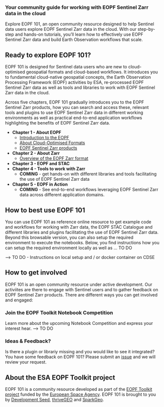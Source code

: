 
### Your community guide for working with EOPF Sentinel Zarr data in the cloud {.unlisted} 

Explore EOPF 101, an open community resource designed to help Sentinel data users explore EOPF Sentinel Zarr data in the cloud. 
With our step-by-step and hands-on tutorials, you'll learn how to effectively use EOPF Sentinel Zarr data and build Earth Observation workflows that scale.

## Ready to explore EOPF 101?
EOPF 101 is designed for Sentinel data users who are new to cloud-optimised geospatial formats and cloud-based workflows.
It introduces you to fundamental cloud-native geospatial concepts, the Earth Observation Processing Framework (EOPF) activities by ESA, 
re-processed EOPF Sentinel Zarr data as well as tools and libraries to work with EOPF Sentinel Zarr data in the cloud.


Across five chapters, EOPF 101 gradually introduces you to the EOPF Sentinel Zarr products, how you can search and access these, relevant tools and plugins to use EOPF Sentinel Zarr data in different working environments as well as practical end-to-end application workflows highlighting the benefits of EOPF Sentinel Zarr data. 

* **Chapter 1 - About EOPF**
  * [Introduction to the EOPF](./1_about_eopf.qmd)
  * [About Cloud-Optimised Formats](./1_about_cloudoptimized_formats.qmd)
  * [EOPF Sentinel Zarr products](./1_overview_eopf_datasets.qmd)
* **Chapter 2 - About Zarr**
  * [Overview of the EOPF Zarr format](./2_what_is_zarr.qmd)
* **Chapter 3 - EOPF and STAC**
* **Chapter 4 - Tools to work with Zarr**
  * **COMING** - get hands-on with different libraries and tools facilitating the use of EOPF Sentinel Zarr data
* **Chapter 5 - EOPF in Action**
  * **COMING** - See end-to-end workflows leveraging EOPF Sentinel Zarr data across different application domains.


## How to best use EOPF 101
You can use EOPF 101 as reference online resource to get example code and workflows for working with Zarr data, the EOPF STAC Catalogue and different libraries and plugins facilitating the use of EOPF Sentinel Zarr data. 
Beyond this browsable version, you can also setup the required environment to execute the notebooks. Below, you find instructions how you can setup the required environment locally as well as ... TO DO

--> TO DO - Instructions on local setup and / or docker container on CDSE


## How to get involved
EOPF 101 is an open community resource under active development. Our activiites are there to engage with Sentinel users and to gather feedback on EOPF Sentinel Zarr products. 
There are different ways you can get involved and engaged:

### Join the EOPF Toolkit Notebook Competition
Learn more about the upcoming Notebook Competition and express your interest hear. --> TO DO

### Ideas & Feedback?
Is there a plugin or librariy missing and you would like to see it integrated? You have some feedback on EOPF 101? Please submit an [issue](https://github.com/eopf-toolkit/eopf-101/issues) and we will review your request.


## About the ESA EOPF Toolkit project
EOPF 101 is a community resource developed as part of the [EOPF Toolkit project](https://github.com/eopf-toolkit) funded by the [European Space Agency](https://www.esa.int/). 
EOPF 101 is brought to you by [Development Seed](https://developmentseed.org/), [thriveGEO](www.thrivegeo.com) and [SparkGeo](https://sparkgeo.com/).






